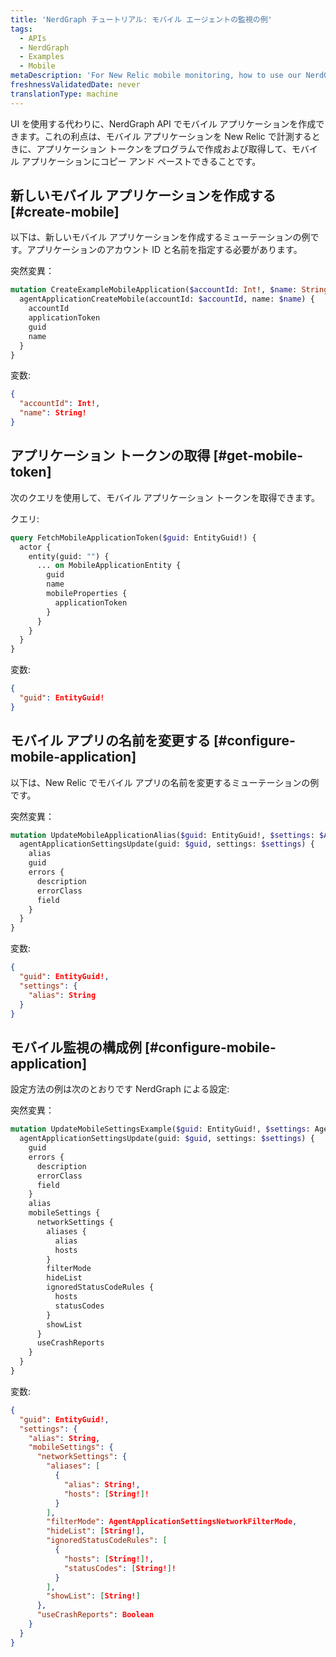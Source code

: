 ```yaml
---
title: 'NerdGraph チュートリアル: モバイル エージェントの監視の例'
tags:
  - APIs
  - NerdGraph
  - Examples
  - Mobile
metaDescription: 'For New Relic mobile monitoring, how to use our NerdGraph API to configure a mobile agent.'
freshnessValidatedDate: never
translationType: machine
---
```


UI を使用する代わりに、NerdGraph API でモバイル アプリケーションを作成できます。これの利点は、モバイル アプリケーションを New Relic で計測するときに、アプリケーション トークンをプログラムで作成および取得して、モバイル アプリケーションにコピー アンド ペーストできることです。

## 新しいモバイル アプリケーションを作成する [#create-mobile]

以下は、新しいモバイル アプリケーションを作成するミューテーションの例です。アプリケーションのアカウント ID と名前を指定する必要があります。

突然変異：

```graphql
mutation CreateExampleMobileApplication($accountId: Int!, $name: String!) {
  agentApplicationCreateMobile(accountId: $accountId, name: $name) {
    accountId
    applicationToken
    guid
    name
  }
}

```

変数:

```JSON
{
  "accountId": Int!,
  "name": String!
}

```

## アプリケーション トークンの取得 [#get-mobile-token]

次のクエリを使用して、モバイル アプリケーション トークンを取得できます。

クエリ:

```graphql
query FetchMobileApplicationToken($guid: EntityGuid!) {
  actor {
    entity(guid: "") {
      ... on MobileApplicationEntity {
        guid
        name
        mobileProperties {
          applicationToken
        }
      }
    }
  }
}
```

変数:

```JSON
{
  "guid": EntityGuid!
}
```

## モバイル アプリの名前を変更する [#configure-mobile-application]

以下は、New Relic でモバイル アプリの名前を変更するミューテーションの例です。

突然変異：

```graphql
mutation UpdateMobileApplicationAlias($guid: EntityGuid!, $settings: $AgentApplicationSettingsUpdateInput) {
  agentApplicationSettingsUpdate(guid: $guid, settings: $settings) {
    alias
    guid
    errors {
      description
      errorClass
      field
    }
  }
}
```

変数:

```JSON
{
  "guid": EntityGuid!,
  "settings": {
    "alias": String
  }
}
```

## モバイル監視の構成例 [#configure-mobile-application]

設定方法の例は次のとおりです<InlinePopover type="mobile"/> NerdGraph による設定:

突然変異：

```graphql
mutation UpdateMobileSettingsExample($guid: EntityGuid!, $settings: AgentApplicationSettingsUpdateInput!) {
  agentApplicationSettingsUpdate(guid: $guid, settings: $settings) {
    guid
    errors {
      description
      errorClass
      field
    }
    alias
    mobileSettings {
      networkSettings {
        aliases {
          alias
          hosts
        }
        filterMode
        hideList
        ignoredStatusCodeRules {
          hosts
          statusCodes
        }
        showList
      }
      useCrashReports
    }
  }
}
```

変数:

```JSON
{
  "guid": EntityGuid!,
  "settings": {
    "alias": String,
    "mobileSettings": {
      "networkSettings": {
        "aliases": [
          {
            "alias": String!,
            "hosts": [String!]!
          }
        ],
        "filterMode": AgentApplicationSettingsNetworkFilterMode,
        "hideList": [String!],
        "ignoredStatusCodeRules": [
          {
            "hosts": [String!]!,
            "statusCodes": [String!]!
          }
        ],
        "showList": [String!]
      },
      "useCrashReports": Boolean
    }
  }
}
```